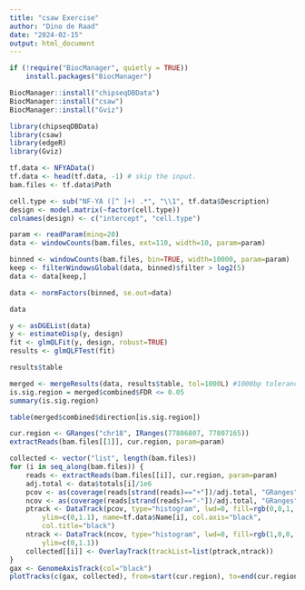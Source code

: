 ---
title: "csaw Exercise"
author: "Dino de Raad"
date: "2024-02-15"
output: html_document
---



```{r install-bioconductor}


if (!require("BiocManager", quietly = TRUE))
    install.packages("BiocManager")

BiocManager::install("chipseqDBData")
BiocManager::install("csaw")
BiocManager::install("Gviz")

```


```{r load-packages}

library(chipseqDBData)
library(csaw)
library(edgeR)
library(Gviz)

```

```{r download-and-cache-data}

tf.data <- NFYAData()
tf.data <- head(tf.data, -1) # skip the input.
bam.files <- tf.data$Path

cell.type <- sub("NF-YA ([^ ]+) .*", "\\1", tf.data$Description)
design <- model.matrix(~factor(cell.type))
colnames(design) <- c("intercept", "cell.type")

```

```{r load-data}
param <- readParam(minq=20)
data <- windowCounts(bam.files, ext=110, width=10, param=param)
```

```{r filter-uninteresting-regions}

binned <- windowCounts(bam.files, bin=TRUE, width=10000, param=param)
keep <- filterWindowsGlobal(data, binned)$filter > log2(5)
data <- data[keep,]

```
```{r calculate-normalization}

data <- normFactors(binned, se.out=data)

data

```


```{r identify-DB-windows}

y <- asDGEList(data)
y <- estimateDisp(y, design)
fit <- glmQLFit(y, design, robust=TRUE)
results <- glmQLFTest(fit)

results$table

```

```{r multiple-testing}

merged <- mergeResults(data, results$table, tol=1000L) #1000bp tolerance
is.sig.region = merged$combined$FDR <= 0.05
summary(is.sig.region)

table(merged$combined$direction[is.sig.region])

```
```{r visualizations}

cur.region <- GRanges("chr18", IRanges(77806807, 77807165))
extractReads(bam.files[[1]], cur.region, param=param)

collected <- vector("list", length(bam.files))
for (i in seq_along(bam.files)) { 
    reads <- extractReads(bam.files[[i]], cur.region, param=param)
    adj.total <- data$totals[i]/1e6
    pcov <- as(coverage(reads[strand(reads)=="+"])/adj.total, "GRanges")
    ncov <- as(coverage(reads[strand(reads)=="-"])/adj.total, "GRanges")
    ptrack <- DataTrack(pcov, type="histogram", lwd=0, fill=rgb(0,0,1,.4), 
        ylim=c(0,1.1), name=tf.data$Name[i], col.axis="black", 
        col.title="black")
    ntrack <- DataTrack(ncov, type="histogram", lwd=0, fill=rgb(1,0,0,.4), 
        ylim=c(0,1.1))
    collected[[i]] <- OverlayTrack(trackList=list(ptrack,ntrack))
}
gax <- GenomeAxisTrack(col="black")
plotTracks(c(gax, collected), from=start(cur.region), to=end(cur.region))

```


